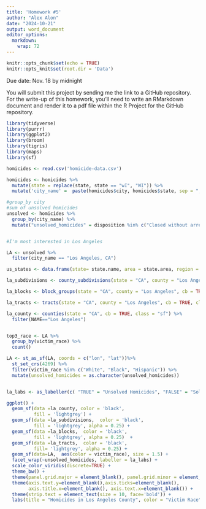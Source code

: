 ```yaml
---
title: 'Homework #5'
author: "Alex Alon"
date: "2024-10-21"
output: word_document
editor_options: 
  markdown: 
    wrap: 72
---
```


```r
knitr::opts_chunk$set(echo = TRUE)
knitr::opts_knit$set(root.dir = 'Data')
```

Due date: Nov. 18 by midnight

You will submit this
project by sending me the link to a GitHub repository. 
For the write-up
of this homework, you'll need to write an RMarkdown document and render
it to a pdf file within the R Project for the GitHub repository.

```r
library(tidyverse)
library(purrr)
library(ggplot2)
library(broom)
library(tigris)
library(maps)
library(sf)

homicides <- read.csv('homicide-data.csv')

homicides <- homicides %>%
  mutate(state = replace(state, state == "wI", "WI")) %>%
  mutate('city_name' =  paste(homicides$city, homicides$state, sep = ", "))

#group_by city
#sum of unsolved homicides
unsolved <- homicides %>%
  group_by(city_name) %>%
  mutate("unsolved_homicides" = disposition %in% c("Closed without arrest", "Open/No arrest"))


#I'm most interested in Los Angeles

LA <- unsolved %>%
  filter(city_name == "Los Angeles, CA")

us_states <- data.frame(state= state.name, area = state.area, region = state.region)

la_subdivisions <- county_subdivisions(state = "CA", county = "Los Angeles", cb = TRUE, class = "sf")

la_blocks <- block_groups(state = "CA", county = "Los Angeles", cb = TRUE, class = "sf")

la_tracts <- tracts(state = "CA", county = "Los Angeles", cb = TRUE, class = "sf")

la_county <- counties(state = "CA", cb = TRUE, class = "sf") %>%
  filter(NAME=="Los Angeles")


top3_race <- LA %>%
  group_by(victim_race) %>%
  count()

LA <- st_as_sf(LA, coords = c("lon", "lat"))%>% 
  st_set_crs(4269) %>%
  filter(victim_race %in% c("White", "Black", "Hispanic")) %>%
  mutate(unsolved_homicides = as.character(unsolved_homicides)) 


la_labs <- as_labeller(c( "TRUE" = "Unsolved Homicides", "FALSE" = "Solved Homicides"))

ggplot() +
  geom_sf(data =la_county, color = 'black', 
          fill = 'lightgrey') +
  geom_sf(data =la_subdivisions,  color = 'black', 
          fill = 'lightgrey', alpha = 0.25) +
  geom_sf(data =la_blocks,  color = 'black', 
          fill = 'lightgrey', alpha = 0.25)  +
  geom_sf(data =la_tracts,  color = 'black', 
          fill= 'lightgrey', alpha = 0.25) +
  geom_sf(data=LA,  aes(color = victim_race), size = 1.5) +
  facet_wrap(~unsolved_homicides, labeller = la_labs) +
  scale_color_viridis(discrete=TRUE) +
  theme_bw() +
  theme(panel.grid.major = element_blank(), panel.grid.minor = element_blank()) +
  theme(axis.text.y=element_blank(),axis.ticks=element_blank(),
        axis.title.x=element_blank(), axis.text.x=element_blank()) +
  theme(strip.text = element_text(size = 10, face='bold')) +
  labs(title = "Homicides in Los Angeles County", color = "Victim Race")
  
```